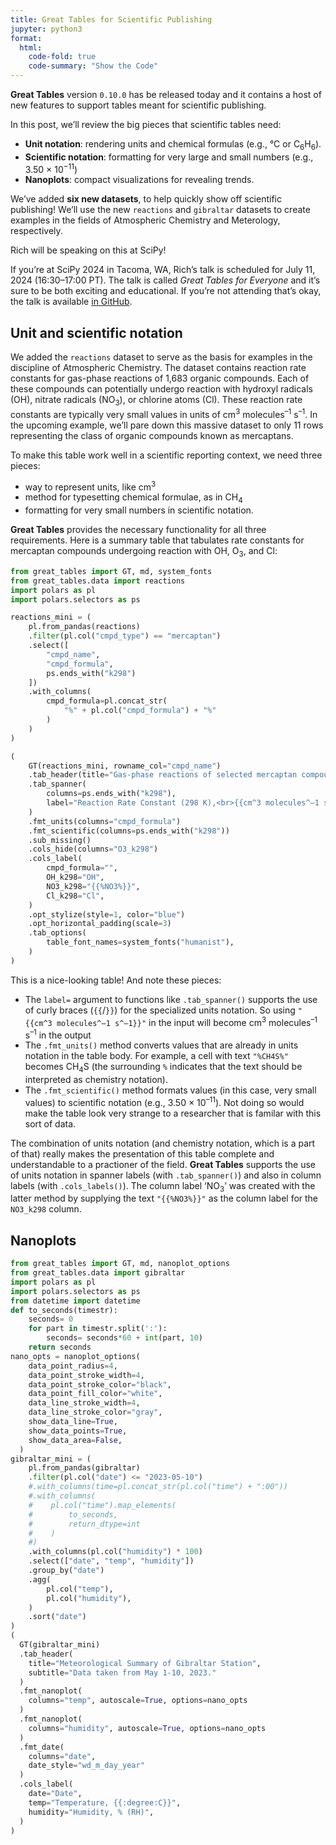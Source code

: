 ```yaml
---
title: Great Tables for Scientific Publishing
jupyter: python3
format:
  html:
    code-fold: true
    code-summary: "Show the Code"
---
```


**Great Tables** version `0.10.0` has be released today and it contains a host of new features to support tables meant for scientific publishing.

In this post, we'll review the big pieces that scientific tables need:

* **Unit notation**: rendering units and chemical formulas (e.g., °C or C<sub>6</sub>H<sub>6</sub>).
* **Scientific notation**: formatting for very large and small numbers (e.g., 3.50 × 10<sup>−11</sup>)
* **Nanoplots**: compact visualizations for revealing trends.

We've added **six new datasets**, to help quickly show off scientific publishing! We'll use the new `reactions` and `gibraltar` datasets to create examples in the fields of Atmospheric Chemistry and Meterology, respectively.

:::{.callout-tip}
Rich will be speaking on this at SciPy!

If you're at SciPy 2024 in Tacoma, WA, Rich's talk is scheduled for July 11, 2024 (16:30–17:00 PT). The talk is called *Great Tables for Everyone* and it's sure to be both exciting and educational. If you're not attending that's okay, the talk is available [in GitHub](https://github.com/rich-iannone/presentations/tree/main/2024-07-11-SciPy-talk-GT).
:::

## Unit and scientific notation

We added the `reactions` dataset to serve as the basis for examples in the discipline of Atmospheric Chemistry. The dataset contains reaction rate constants for gas-phase reactions of 1,683 organic compounds. Each of these compounds can potentially undergo reaction with hydroxyl radicals (OH), nitrate radicals (NO<sub>3</sub>), or chlorine atoms (Cl). These reaction rate constants are typically very small values in units of cm<sup>3</sup> molecules<sup>–1</sup> s<sup>–1</sup>. In the upcoming example, we'll pare down this massive dataset to only 11 rows representing the class of organic compounds known as mercaptans.

To make this table work well in a scientific reporting context, we need three pieces:

* way to represent units, like cm<sup>3</sup>
* method for typesetting chemical formulae, as in CH<sub>4</sub>
* formatting for very small numbers in scientific notation.

**Great Tables** provides the necessary functionality for all three requirements. Here is a summary table that tabulates rate constants for mercaptan compounds undergoing reaction with OH, O<sub>3</sub>, and Cl:

```python
from great_tables import GT, md, system_fonts
from great_tables.data import reactions
import polars as pl
import polars.selectors as ps

reactions_mini = (
    pl.from_pandas(reactions)
    .filter(pl.col("cmpd_type") == "mercaptan")
    .select([
        "cmpd_name",
        "cmpd_formula",
        ps.ends_with("k298")
    ])
    .with_columns(
        cmpd_formula=pl.concat_str(
            "%" + pl.col("cmpd_formula") + "%"
        )
    )
)

(
    GT(reactions_mini, rowname_col="cmpd_name")
    .tab_header(title="Gas-phase reactions of selected mercaptan compounds")
    .tab_spanner(
        columns=ps.ends_with("k298"),
        label="Reaction Rate Constant (298 K),<br>{{cm^3 molecules^–1 s^–1}}"
    )
    .fmt_units(columns="cmpd_formula")
    .fmt_scientific(columns=ps.ends_with("k298"))
    .sub_missing()
    .cols_hide(columns="O3_k298")
    .cols_label(
        cmpd_formula="",
        OH_k298="OH",
        NO3_k298="{{%NO3%}}",
        Cl_k298="Cl",
    )
    .opt_stylize(style=1, color="blue")
    .opt_horizontal_padding(scale=3)
    .tab_options(
        table_font_names=system_fonts("humanist"),
    )
)
```

This is a nice-looking table! And note these pieces:

* The `label=` argument to functions like `.tab_spanner()` supports the use of curly braces (`{{`/`}}`) for the specialized units notation. So using `"{{cm^3 molecules^–1 s^–1}}"` in the input will become cm<sup>3</sup> molecules<sup>–1</sup> s<sup>–1</sup> in the output
* The `.fmt_units()` method converts values that are already in units notation in the table body. For example, a cell with text `"%CH4S%"` becomes CH<sub>4</sub>S (the surrounding `%` indicates that the text should be interpreted as chemistry notation).
* The `.fmt_scientific()` method formats values (in this case, very small values) to scientific notation (e.g., 3.50 × 10<sup>–11</sup>). Not doing so would make the table look very strange to a researcher that is familar with this sort of data.

The combination of units notation (and chemistry notation, which is a part of that) really makes the presentation of this table complete and understandable to a practioner of the field. **Great Tables** supports the use of units notation in spanner labels (with `.tab_spanner()`) and also in column labels (with `.cols_labels()`). The column label 'NO<sub>3</sub>' was created with the latter method by supplying the text `"{{%NO3%}}"` as the column label for the `NO3_k298` column.

## Nanoplots




```python
from great_tables import GT, md, nanoplot_options
from great_tables.data import gibraltar
import polars as pl
import polars.selectors as ps
from datetime import datetime
def to_seconds(timestr):
    seconds= 0
    for part in timestr.split(':'):
        seconds= seconds*60 + int(part, 10)
    return seconds
nano_opts = nanoplot_options(
    data_point_radius=4,
    data_point_stroke_width=4,
    data_point_stroke_color="black",
    data_point_fill_color="white",
    data_line_stroke_width=4,
    data_line_stroke_color="gray",
    show_data_line=True,
    show_data_points=True,
    show_data_area=False,
  )
gibraltar_mini = (
    pl.from_pandas(gibraltar)
    .filter(pl.col("date") <= "2023-05-10")
    #.with_columns(time=pl.concat_str(pl.col("time") + ":00"))
    #.with_columns(
    #    pl.col("time").map_elements(
    #        to_seconds,
    #        return_dtype=int
    #    )
    #)
    .with_columns(pl.col("humidity") * 100)
    .select(["date", "temp", "humidity"])
    .group_by("date")
    .agg(
        pl.col("temp"),
        pl.col("humidity"),
    )
    .sort("date")
)
(
  GT(gibraltar_mini)
  .tab_header(
    title="Meteorological Summary of Gibraltar Station",
    subtitle="Data taken from May 1-10, 2023."
  )
  .fmt_nanoplot(
    columns="temp", autoscale=True, options=nano_opts
  )
  .fmt_nanoplot(
    columns="humidity", autoscale=True, options=nano_opts
  )
  .fmt_date(
    columns="date",
    date_style="wd_m_day_year"
  )
  .cols_label(
    date="Date",
    temp="Temperature, {{:degree:C}}",
    humidity="Humidity, % (RH)",
  )
)
```
